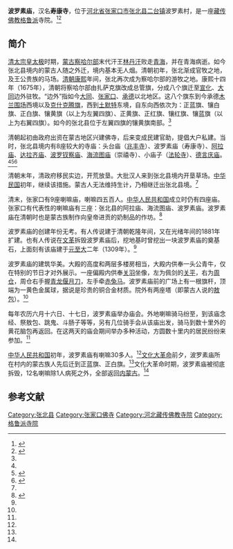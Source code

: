 {{Infobox Tibetan Buddhist monastery
|name = 波罗素庙
|image = 
|image size = 250px
|alt = 
|caption = 
|t=
|w=
|to = 
|ipa={{IPA|}}
|z=
|thdl=
|e=
|tc=波羅素廟
|s=波罗素庙
|p=
|m=
|k=
|pushpin_map = 
|latd =  | latm =  | lats =  | latNS = 
|longd=  | longm= | longs =| longEW = 
|iso_region = 
|map_caption = 
|mapsize = 
|location_country = 中国
|location = {{CHN}}[[河北省|河北省]][[张家口市|张家口市]][[张北县|张北县]]
|coordinates_display =
|founded_by = 
|date_founded =
|date_renovated =
|sect = [[格鲁派|格鲁派]]
|mather =
|children =
|dedicated_to = 
|tulku =
|head_lama = 
|head_mgh =
|no._of_monks = 
|architecture = 
|festivals =
|footnotes = 
}}

'''波罗素庙'''，汉名'''寿康寺'''，位于[[河北省|河北省]][[张家口市|张家口市]][[张北县|张北县]][[二台镇|二台镇]]波罗素村，是一座[[藏传佛教|藏传佛教]][[格鲁派|格鲁派]]寺院。<ref name=zaixian>{{Cite web |url=http://www.zjkonline.com/News/201204/New418379.html |title=张北县蒙古族的由来及风俗习惯，张家口在线，2012-04-18 |access-date=2015-01-11 |archive-date=2016-03-04 |archive-url=https://web.archive.org/web/20160304085548/http://www.zjkonline.com/News/201204/New418379.html |dead-url=no }}</ref><ref name=xww>{{Cite web |url=http://www.zjknews.com/news/2014-09/22/content_311296.htm |title=波罗素，庙呢？，张家口新闻网，2014-09-22 |access-date=2015-01-11 |archive-url=https://web.archive.org/web/20150111213803/http://www.zjknews.com/news/2014-09/22/content_311296.htm |archive-date=2015-01-11 |dead-url=yes }}</ref>

==简介==
[[清太宗|清太宗]][[皇太极|皇太极]]时期，[[蒙古|蒙古]][[察哈尔部|察哈尔部]]末代汗王[[林丹汗|林丹汗]]败走[[青海|青海]]，并在青海病逝。如今张北县境内的蒙古人随之外迁，境内基本无人烟。清朝初年，张北渐成官牧之地，及王公贵族的马场。[[清朝|清朝]][[康熙|康熙]]年间，张北再次成为察哈尔部的游牧之地。康熙十四年（1675年），清朝将察哈尔部由扎萨克旗改成总管旗，分成八个旗迁至[[宣化府_(清朝)|宣化]]、[[大同市|大同]]边外驻牧。“边外”指如今[[大同市|大同]]、[[张家口|张家口]]、[[承德|承德]]以北地区。这八个旗东到今承德[[木兰围场|木兰围场]]西境以及[[克什克腾旗|克什克腾旗]]，西到[[土默特|土默特]]东境，自东向西依次为：正蓝旗、镶白旗、正白旗、镶黄旗（以上为左翼四旗）、正黄旗、正红旗、镶红旗、镶蓝旗（以上为右翼四旗）。如今的张北县位于左翼四旗的镶黄旗南部。<ref name=zaixian/>

清朝起初由政府出资在蒙古地区兴建佛寺，后来变成民建官助，提倡大户私建。当时，张北县境内有8座较大的寺庙：头台庙（[[兆丰寺|兆丰寺]]）、波罗素庙（寿康寺）、[[阿拉庙_(张北)|阿拉庙]]、[[达拉齐庙|达拉齐庙]]、[[波罗钗察庙|波罗钗察庙]]、[[海流图庙_(张北)|海流图庙]]（崇禧寺）、小庙子（[[法轮寺_(张北)|法轮寺]]）、[[德言庆庙|德言庆庙]]。<ref name=zaixian/><ref name=fjdh>{{Cite web |url=http://www.fjdh.cn/wumin/2009/08/23011888360.html |title=河北省张家口地区佛教的寺院，佛教导航，2009-08-10 |access-date=2015-01-11 |archive-date=2016-03-13 |archive-url=https://web.archive.org/web/20160313041320/http://www.fjdh.cn/wumin/2009/08/23011888360.html |dead-url=no }}</ref><ref name=niu>{{Cite web |url=http://www.wsjh.com.cn/Item/Show.asp?m=111&d=3594 |title=牛金元整理，张北庙会的演变，张家口文史资料第十六辑 |access-date=2015-01-11 |archive-url=https://web.archive.org/web/20150111204600/http://www.wsjh.com.cn/Item/Show.asp?m=111&d=3594 |archive-date=2015-01-11 |dead-url=yes }}</ref>

清朝末年，清政府移民实边，开荒放垦。大批汉人来到张北县境内开垦草场。[[中华民国|中华民国]]初年，继续该措施。蒙古人无法维持生计，乃相继迁出张北县境。<ref name=zaixian/>

清末，张家口有9座喇嘛庙，喇嘛四五百人。[[中华人民共和国|中华人民共和国]]成立时仍有四座庙。张家口有代表性的喇嘛庙有三座：张北县的阿拉庙、海流图庙、波罗素庙。波罗素庙在清朝时也是蒙古族制作向皇帝进贡的奶制品的作坊。<ref name=ssmz>{{Cite web |url=http://jh.zjknews.com/news/201303/22/297253.html |title=张家口的少数民族文化，张家口新闻网，2013-03-22 |access-date=2015-01-11 |archive-date=2016-03-05 |archive-url=https://web.archive.org/web/20160305020534/http://jh.zjknews.com/news/201303/22/297253.html |dead-url=no }}</ref>

波罗素庙的创建年份无考。有人传说建于清朝乾隆年间，又在光绪年间的1881年扩建。也有人传说在[[文革|文革]]拆毁波罗素庙后，挖地基时曾挖出一块波罗素庙的奠基石，上面刻有该庙建于[[元朝|元]][[至大|至大]]二年（1309年）。<ref name=xww/>

波罗素庙的建筑华美。大殿的高度和两层多楼房相当，大殿内供奉一头公青牛，仅在特别的节日才对外展示。一座偏殿内供奉[[关羽|关羽]]坐像，左为佩剑的[[关平|关平]]，右为[[周仓|周仓]]，周仓右手握[[青龙偃月刀|青龙偃月刀]]，左手牵[[赤兔马|赤兔马]]。波罗素庙前的广场上有一根旗杆，顶端为一黄色金属球，据说是珍贵的铜合金材质。院外有两座塔（即蒙古人说的[[敖包|敖包]]）。<ref name=xww/>

每年农历六月十六日、十七日，波罗素庙举办庙会。外地喇嘛骑马纷至，到该庙念经、祭敖包、跳鬼、斗肠子等等，另有几位骑手会从该庙出发，骑马到数十里外的黄花脑包再返回。在这两天的庙会期间举办多种活动，方圆数十里内的居民纷纷来参加。<ref name=xww/>

[[中华人民共和国|中华人民共和国]]初年，波罗素庙有喇嘛30多人。<ref name=ssmz/>[[文化大革命|文化大革命]]前夕，波罗素庙所在村内的蒙古族人先后迁到正蓝旗、正白旗。<ref name=xww/>文化大革命时期，波罗素庙被彻底拆毁，12名喇嘛除1人病死之外，全部返回[[内蒙古|内蒙古]]。<ref name=ssmz/>

==参考文献==
{{reflist}}

[[Category:张北县|Category:张北县]]
[[Category:张家口佛寺|Category:张家口佛寺]]
[[Category:河北藏传佛教寺院|Category:河北藏传佛教寺院]]
[[Category:格鲁派寺院|Category:格鲁派寺院]]